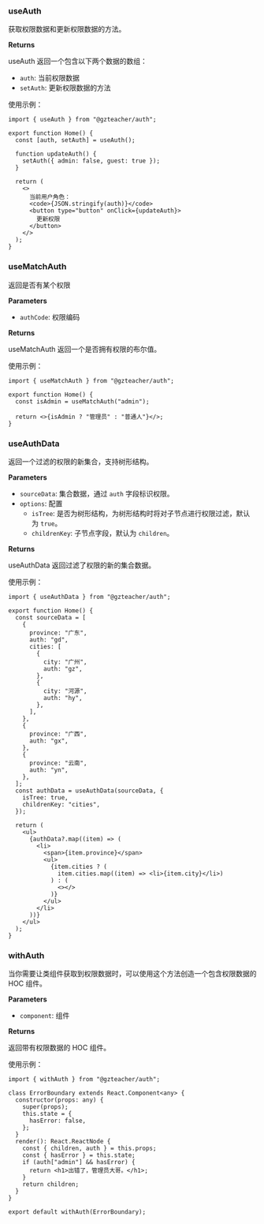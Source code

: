 ### useAuth

获取权限数据和更新权限数据的方法。

**Returns**

useAuth 返回一个包含以下两个数据的数组：

- `auth`: 当前权限数据
- `setAuth`: 更新权限数据的方法

使用示例：

```tsx
import { useAuth } from "@gzteacher/auth";

export function Home() {
  const [auth, setAuth] = useAuth();

  function updateAuth() {
    setAuth({ admin: false, guest: true });
  }

  return (
    <>
      当前用户角色：
      <code>{JSON.stringify(auth)}</code>
      <button type="button" onClick={updateAuth}>
        更新权限
      </button>
    </>
  );
}
```

### useMatchAuth

返回是否有某个权限

**Parameters**

- `authCode`: 权限编码

**Returns**

useMatchAuth 返回一个是否拥有权限的布尔值。

使用示例：

```tsx
import { useMatchAuth } from "@gzteacher/auth";

export function Home() {
  const isAdmin = useMatchAuth("admin");

  return <>{isAdmin ? "管理员" : "普通人"}</>;
}
```

### useAuthData

返回一个过滤的权限的新集合，支持树形结构。

**Parameters**

- `sourceData`: 集合数据，通过 `auth` 字段标识权限。
- `options`: 配置
  - `isTree`: 是否为树形结构，为树形结构时将对子节点进行权限过滤，默认为 `true`。
  - `childrenKey`: 子节点字段，默认为 `children`。

**Returns**

useAuthData 返回过滤了权限的新的集合数据。

使用示例：

```tsx
import { useAuthData } from "@gzteacher/auth";

export function Home() {
  const sourceData = [
    {
      province: "广东",
      auth: "gd",
      cities: [
        {
          city: "广州",
          auth: "gz",
        },
        {
          city: "河源",
          auth: "hy",
        },
      ],
    },
    {
      province: "广西",
      auth: "gx",
    },
    {
      province: "云南",
      auth: "yn",
    },
  ];
  const authData = useAuthData(sourceData, {
    isTree: true,
    childrenKey: "cities",
  });

  return (
    <ul>
      {authData?.map((item) => (
        <li>
          <span>{item.province}</span>
          <ul>
            {item.cities ? (
              item.cities.map((item) => <li>{item.city}</li>)
            ) : (
              <></>
            )}
          </ul>
        </li>
      ))}
    </ul>
  );
}
```

### withAuth

当你需要让类组件获取到权限数据时，可以使用这个方法创造一个包含权限数据的 HOC 组件。

**Parameters**

- `component`: 组件

**Returns**

返回带有权限数据的 HOC 组件。

使用示例：

```tsx
import { withAuth } from "@gzteacher/auth";

class ErrorBoundary extends React.Component<any> {
  constructor(props: any) {
    super(props);
    this.state = {
      hasError: false,
    };
  }
  render(): React.ReactNode {
    const { children, auth } = this.props;
    const { hasError } = this.state;
    if (auth["admin"] && hasError) {
      return <h1>出错了，管理员大哥。</h1>;
    }
    return children;
  }
}

export default withAuth(ErrorBoundary);
```
